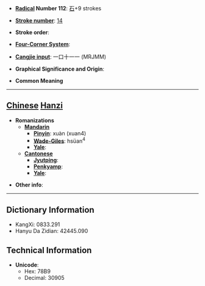 * '''[[Wiktionary:Chinese radical index| Radical]] Number 112''': [[Wiktionary:Chinese radical index 石|石]]+9 strokes

* '''[[Wiktionary:Chinese total strokes index|Stroke number]]''': [[Wiktionary:Chinese total strokes index 14|14]]

* '''Stroke order''': 

* '''[[Wiktionary:Chinese four corner index|Four-Corner System]]''': 

* '''[[Wiktionary:Chinese Cangjie index|Cangjie input]]''': 一口十一一 (MRJMM)

* '''Graphical Significance and Origin''': 

* '''Common Meaning'''

----

== [[Chinese]] [[Hanzi]] ==

* '''Romanizations'''
** '''[[Mandarin]]'''
*** '''[[Pinyin]]''': xuàn (xuan4)
*** '''[[Wade-Giles]]''': hsüan<sup>4</sup>
*** '''[[Yale]]''': 
** '''[[Cantonese]]'''
*** '''[[Jyutping]]''':
*** '''[[Penkyamp]]''': 
*** '''[[Yale]]''': 

* '''Other info''': 

----

== Dictionary Information ==

* KangXi: 0833.291
* Hanyu Da Zidian: 42445.090

== Technical Information ==

* '''Unicode''':
** Hex: 78B9
** Decimal: 30905